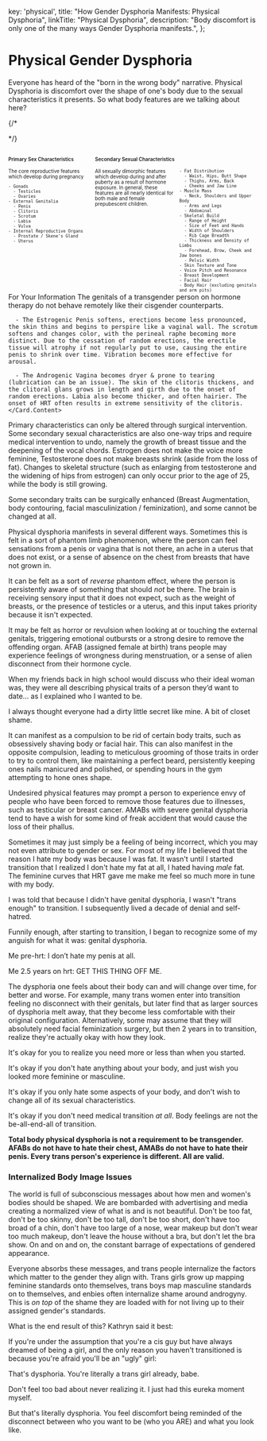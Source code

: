 
  key: 'physical',
  title: "How Gender Dysphoria Manifests: Physical Dysphoria",
  linkTitle: "Physical Dysphoria",
  description: "Body discomfort is only one of the many ways Gender Dysphoria manifests.",
};

<Disclaimer />

# Physical Gender Dysphoria

Everyone has heard of the "born in the wrong body" narrative. Physical Dysphoria is discomfort over the shape of one's body due to the sexual characteristics it presents. So what body features are we talking about here?

{/*
<style>
.fact-grid h4 { font-weight: 600;grid-row: 1; }

.fact-grid li {break-inside: avoid;}

@media (min-width: 500px) {
  .fact-grid {
    display: grid;
    grid-template-columns: 1fr 2fr;
    grid-template-rows: min-content 1fr;
    grid-column-gap: 1em;
    font-size: 0.7em;
  }

  .fact-grid .two-col { column-count: 2; }
}

</style>
*/}
<div class="fact-grid ">
  <h4>Primary Sex Characteristics</h4>
  <div>
    The core reproductive features which develop during pregnancy

    - Gonads
      - Testicles
      - Ovaries
    - External Genitalia
      - Penis
      - Clitoris
      - Scrotum
      - Labia
      - Vulva
    - Internal Reproductive Organs
      - Prostate / Skene's Gland
      - Uterus

  </div>
  <h4>Secondary Sexual Characteristics</h4>
  <div class="two-col">
    All sexually dimorphic features which develop during and after puberty as a result of hormone exposure. In general, these features are all nearly identical for both male and female prepubescent children.

    - Fat Distribution
      - Waist, Hips, Butt Shape
      - Thighs, Arms, Back
      - Cheeks and Jaw Line
    - Muscle Mass
      - Neck, Shoulders and Upper Body
      - Arms and Legs
      - Abdominal
    - Skeletal Build
      - Range of Height
      - Size of Feet and Hands
      - Width of Shoulders
      - Rib Cage Breadth
      - Thickness and Density of Limbs
      - Forehead, Brow, Cheek and Jaw bones
      - Pelvic Width
    - Skin Texture and Tone
    - Voice Pitch and Resonance
    - Breast Development
    - Facial Hair
    - Body Hair (excluding genitals and arm pits)
  </div>
</div>

<Gutter>
  <Card>
    <Card.Header>For Your Information</Card.Header>
    <Card.Content>
      The genitals of a transgender person on hormone therapy do not behave remotely like their cisgender counterparts.

      - The Estrogenic Penis softens, erections become less pronounced, the skin thins and begins to perspire like a vaginal wall. The scrotum softens and changes color, with the perineal raphe becoming more distinct. Due to the cessation of random erections, the erectile tissue will atrophy if not regularly put to use, causing the entire penis to shrink over time. Vibration becomes more effective for arousal.

      - The Androgenic Vagina becomes dryer & prone to tearing (lubrication can be an issue). The skin of the clitoris thickens, and the clitoral glans grows in length and girth due to the onset of random erections. Labia also become thicker, and often hairier. The onset of HRT often results in extreme sensitivity of the clitoris.
    </Card.Content>
  </Card>
</Gutter>

Primary characteristics can only be altered through surgical intervention. Some secondary sexual characteristics are also one-way trips and require medical intervention to undo, namely the growth of breast tissue and the deepening of the vocal chords. Estrogen does not make the voice more feminine, Testosterone does not make breasts shrink (aside from the loss of fat). Changes to skeletal structure (such as enlarging from testosterone and the widening of hips from estrogen) can only occur prior to the age of 25, while the body is still growing.

Some secondary traits can be surgically enhanced (Breast Augmentation, body contouring, facial masculinization / feminization), and some cannot be changed at all.

Physical dysphoria manifests in several different ways. Sometimes this is felt in a sort of phantom limb phenomenon, where the person can feel sensations from a penis or vagina that is not there, an ache in a uterus that does not exist, or a sense of absence on the chest from breasts that have not grown in.

It can be felt as a sort of *reverse* phantom effect, where the person is persistently aware of something that should *not* be there. The brain is receiving sensory input that it does not expect, such as the weight of breasts, or the presence of testicles or a uterus, and this input takes priority because it isn't expected.

It may be felt as horror or revulsion when looking at or touching the external genitals, triggering emotional outbursts or a strong desire to remove the offending organ. AFAB (assigned female at birth) trans people may experience feelings of wrongness during menstruation, or a sense of alien disconnect from their hormone cycle.

<Gutter>
  <TwitterEmbed>
    <Tweet
      id="1220143004821938176"
      href="https://twitter.com/EloraEdwards/status/1220143004821938176"
      username="EloraEdwards"
      displayName="Not Even a Chef"
      avatar="/twitter/avatars/EloraEdwards.jpg"
      date="2020-01-23T00:35:36.000Z"
    >
      <Tweet.Body>
        <p>When my friends back in high school would discuss who their ideal woman was, they were all describing physical traits of a person they’d want to date... as I explained who I wanted to be. </p>
        <p>I always thought everyone had a dirty little secret like mine. A bit of closet shame.</p>
      </Tweet.Body>
      </Tweet>
  </TwitterEmbed>
</Gutter>

It can manifest as a compulsion to be rid of certain body traits, such as obsessively shaving body or facial hair. This can also manifest in the opposite compulsion, leading to meticulous grooming of those traits in order to try to control them, like maintaining a perfect beard, persistently keeping ones nails manicured and polished, or spending hours in the gym attempting to hone ones shape.

Undesired physical features may prompt a person to experience envy of people who have been forced to remove those features due to illnesses, such as testicular or breast cancer. AMABs with severe genital dysphoria tend to have a wish for some kind of freak accident that would cause the loss of their phallus.

Sometimes it may just simply be a feeling of being incorrect, which you may not even attribute to gender or sex. For most of my life I believed that the reason I hate my body was because I was fat. It wasn't until I started transition that I realized I don't hate my fat at all, I hated having *male* fat. The feminine curves that HRT gave me make me feel so much more in tune with my body.

<Gutter>
  <TwitterEmbed>
    <Tweet
      id="1184580976581775366"
      href="https://twitter.com/meimeimeixie/status/1184580976581775366"
      username="meimeimeixie"
      displayName="To My Side My Noble Pandherjar"
      avatar="/twitter/avatars/meimeimeixie.jpg"
      date="2019-10-16T21:24:47.000Z"
    >
      <Tweet.Body><p>I was told that because I didn't have genital dysphoria, I wasn't "trans enough" to transition. I subsequently lived a decade of denial and self-hatred. </p><p>Funnily enough, after starting to transition, I began to recognize some of my anguish for what it was: genital dysphoria.</p></Tweet.Body>
    </Tweet>
    <Tweet
      id="1184837108919230464"
      href="https://twitter.com/TwippingVanilla/status/1184837108919230464"
      username="TwippingVanilla"
      displayName="𝓙𝓸𝓬𝓮𝓵𝔂𝓷 🏳️‍🌈 🏳️‍⚧️ ⚢💞🐢"
      avatar="/twitter/avatars/TwippingVanilla.jpg"
      date="2019-10-17T14:22:34.000Z"
    >
      <Tweet.Body><p>Me pre-hrt: I don’t hate my penis at all.</p><p>Me 2.5 years on hrt: GET THIS THING OFF ME.</p></Tweet.Body>
    </Tweet>
  </TwitterEmbed>
</Gutter>

The dysphoria one feels about their body can and will change over time, for better and worse. For example, many trans women enter into transition feeling no disconnect with their genitals, but later find that as larger sources of dysphoria melt away, that they become less comfortable with their original configuration. Alternatively, some may assume that they will absolutely need facial feminization surgery, but then 2 years in to transition, realize they're actually okay with how they look.

It's okay for you to realize you need more or less than when you started.

It's okay if you don't hate anything about your body, and just wish you looked more feminine or masculine.

It's okay if you only hate some aspects of your body, and don't wish to change all of its sexual characteristics.

It's okay if you don't need medical transition *at all*. Body feelings are not the be-all-end-all of transition.

**Total body physical dysphoria is not a requirement to be transgender. AFABs do not have to hate their chest, AMABs do not have to hate their penis. Every trans person's experience is different. All are valid.**

### Internalized Body Image Issues

The world is full of subconscious messages about how men and women's bodies should be shaped. We are bombarded with advertising and media creating a normalized view of what is and is not beautiful. Don't be too fat, don't be too skinny, don't be too tall, don't be too short, don't have too broad of a chin, don't have too large of a nose, wear makeup but don't wear too much makeup, don't leave the house without a bra, but don't let the bra show. On and on and on, the constant barrage of expectations of gendered appearance.

Everyone absorbs these messages, and trans people internalize the factors which matter to the gender they align with. Trans girls grow up mapping feminine standards onto themselves, trans boys map masculine standards on to themselves, and enbies often internalize shame around androgyny. This is *on top* of the shame they are loaded with for not living up to their assigned gender's standards.

What is the end result of this? Kathryn said it best:

<TwitterEmbed>
  <Tweet
    id="947522372315369472"
    href="https://twitter.com/TransSalamander/status/947522372315369472"
    username="TransSalamander"
    displayName="🏳️‍⚧️ Kathryn Gibes ✨"
    avatar="/twitter/avatars/TransSalamander.jpg"
    date="2017-12-31T17:38:32.000Z"
  >
    <Tweet.Body>
      <p>If you're under the assumption that you're a cis guy but have always dreamed of being a girl, and the only reason you haven't transitioned is because you're afraid you'll be an "ugly" girl:</p>
      <p>That's dysphoria. You're literally a trans girl already, babe.</p>
    </Tweet.Body>
  </Tweet>
  <Tweet
    id="947523244948680705"
    href="https://twitter.com/TransSalamander/status/947523244948680705"
    username="TransSalamander"
    displayName="🏳️‍⚧️ Kathryn Gibes ✨"
    avatar="/twitter/avatars/TransSalamander.jpg"
    date="2017-12-31T17:42:00.000Z"
  >
    <Tweet.Body>
      <p>Don't feel too bad about never realizing it. I just had this eureka moment myself. </p>
      <p>But that's literally dysphoria. You feel discomfort being reminded of the disconnect between who you want to be (who you ARE) and what you look like.</p>
    </Tweet.Body>
  </Tweet>
</TwitterEmbed>


